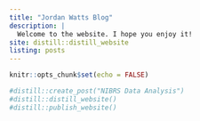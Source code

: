 ---
title: "Jordan Watts Blog"
description: |
  Welcome to the website. I hope you enjoy it!
site: distill::distill_website
listing: posts
---

```{r setup, include=FALSE}
knitr::opts_chunk$set(echo = FALSE)
```

```{r}
#distill::create_post("NIBRS Data Analysis")
#distill::distill_website()
#distill::publish_website()
```

